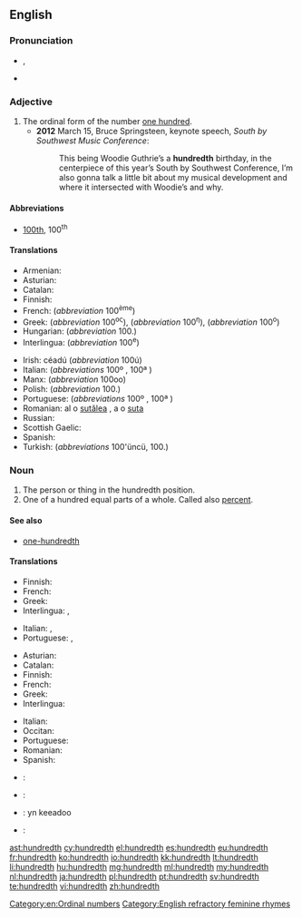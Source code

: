 ==English==

===Pronunciation===
* {{IPA|/ˈhʌndɹɛdθ/}}, {{X-SAMPA|/"hVndrEdT/}}
* {{hyphenation|hun|dredth}}

===Adjective===
{{en-adj|-}}

# The ordinal form of the number [[hundred|one hundred]].
#* '''2012''' March 15, Bruce Springsteen, keynote speech, ''South by Southwest Music Conference'':
#*: This being Woodie Guthrie’s a '''hundredth''' birthday, in the centerpiece of this year’s South by Southwest Conference, I’m also gonna talk a little bit about my musical development and where it intersected with Woodie’s and why.

====Abbreviations====
* [[100th]], 100<sup>th</sup>

====Translations====
{{trans-top|ordinal of 100}}
* Armenian: {{t-|hy|հարյուրերորդ|tr=haryurerord}}
* Asturian: {{t|ast|centésimu}}
* Catalan: {{t|ca|centèsim}}
* Finnish: {{t+|fi|sadas}}
* French: {{t|fr|centième}} (''abbreviation'' 100<sup>ème</sup>)
* Greek: {{t+|el|εκατοστός|m|tr=ekatostós}} (''abbreviation'' 100<sup>ος</sup>), {{t+|el|εκατοστή|f|tr=ekatostí}} (''abbreviation'' 100<sup>η</sup>), {{t+|el|εκατοστό|n|tr=ekatostó}} (''abbreviation'' 100<sup>ο</sup>)
* Hungarian: {{t+|hu|századik}} (''abbreviation'' 100.)
* Interlingua: {{t|ia|centesime}} (''abbreviation'' 100<sup>e</sup>)
{{trans-mid}}
* Irish: céadú (''abbreviation'' 100ú)
* Italian: {{t|it|centesimo}} (''abbreviations'' 100º {{m}}, 100ª {{f}})
* Manx: {{t|gv|keeadoo}} (''abbreviation'' 100oo)
* Polish: {{t|pl|setny}} (''abbreviation'' 100.)
* Portuguese: {{t|pl|centésimo}} (''abbreviations'' 100º {{m}}, 100ª {{f}})
* Romanian: al o [[sutălea]] {{m}}, a o [[suta]] {{f}}
* Russian: {{t|ru|сотый|sc=Cyrl|tr=sótyj|alt=со́тый}}
* Scottish Gaelic: {{t-|gd|ceudamh|xs=Scottish Gaelic}}
* Spanish: {{t+|es|centésimo}}
* Turkish: {{t+|tr|yüzüncü}} (''abbreviations'' 100'üncü, 100.)
{{trans-bottom}}

===Noun===
{{en-noun}}

# The person or thing in the hundredth position.
# One of a hundred equal parts of a whole. Called also [[percent]].

====See also====
* [[one-hundredth]]

====Translations====
{{trans-top|person or thing in the hundredth position}}
* Finnish: {{t|fi|sadas}}
* French: {{t|fr|centième|m|f}}
* Greek: {{t+|el|εκατοστός}}
* Interlingua: {{t|ia|centesimo|m}}, {{t|ia|centesima|f}}
{{trans-mid}}
* Italian: {{t|it|centesimo|m}}, {{t|it|centesima|f}}
* Portuguese: {{t|pt|centésimo|m}}, {{t|pt|centésima|f}}
{{trans-bottom}}

{{trans-top|one of a hundred equal parts of a whole}}
* Asturian: {{t|ast|centésimu|m}}
* Catalan: {{t|ca|centèsim|m}}
* Finnish: {{t|fi|sadasosa}}
* French: {{t|fr|centième|m}}
* Greek: {{t+|el|εκατοστό|n}}
* Interlingua: {{t|ia|centesimo}}
{{trans-mid}}
* Italian: {{t|it|centesimo|m}}
* Occitan: {{t|oc|centesim|m}}
* Portuguese: {{t|pt|centésimo|m}}
* Romanian: {{t|ro|sutime|f}}
* Spanish: {{t|es|centésimo|m}}
{{trans-bottom}}

{{checktrans-top}}
* {{ttbc|hy}}: {{t-|hy|հարյուրերորդ|tr=haryurerord}}
* {{ttbc|eo}}: {{t-|eo|centono}}
{{trans-mid}}
* {{ttbc|gv}}: yn keeadoo
* {{ttbc|sv}}: {{t+|sv|hundradel|c}}
{{trans-bottom}}

[[Category:en:Ordinal numbers]]
[[Category:English refractory feminine rhymes]]

[[ast:hundredth]]
[[cy:hundredth]]
[[el:hundredth]]
[[es:hundredth]]
[[eu:hundredth]]
[[fr:hundredth]]
[[ko:hundredth]]
[[io:hundredth]]
[[kk:hundredth]]
[[lt:hundredth]]
[[li:hundredth]]
[[hu:hundredth]]
[[mg:hundredth]]
[[ml:hundredth]]
[[my:hundredth]]
[[nl:hundredth]]
[[ja:hundredth]]
[[pl:hundredth]]
[[pt:hundredth]]
[[sv:hundredth]]
[[te:hundredth]]
[[vi:hundredth]]
[[zh:hundredth]]